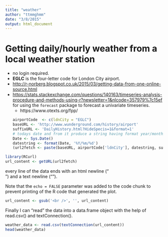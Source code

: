 ```yaml
---
title: "weather"
author: "ttmmghmm"
date: "3/8/2015"
output: html_document
---
```



# Getting daily/hourly weather from a local weather station
* no login required.
* **EGLC** is the four-letter code for London City airport.
* <http://r-norberg.blogspot.co.uk/2015/03/getting-data-from-one-online-source.html>
* <https://stats.stackexchange.com/questions/140163/timeseries-analysis-procedure-and-methods-using-r?newsletter=1&nlcode=357979%7c15ef> for using the `forecast` package to forecast a univariate timeseries.
    * https://www.otexts.org/fpp/
```r
airportCode  <- c(ldnCity = "EGLC")
baseURL <- 'http://www.wunderground.com/history/airport'
suffixURL <- 'DailyHistory.html?HideSpecis=1&format=1'
# todays date and from it produce a string having format year/month/day
Date <- Sys.Date()
datestring <- format(Date, '%Y/%m/%d')
(url2fetch <- paste(baseURL, airportCode['ldnCity'], datestring, suffixURL, sep='/'))
```

```r
library(RCurl)
url_content <- getURL(url2fetch)
```

 every line of the data ends with an html newline (“<br />”) and a text newline (“\n”).
 
Note that the `echo = FALSE` parameter was added to the code chunk to prevent printing of the R code that generated the plot.
```r
url_content <- gsub('<br />', '', url_content)
```
Finally I can “read” the data into a data.frame object with the help of read.csv() and textConnection().
```r
weather_data <- read.csv(textConnection(url_content))
head(weather_data)
```
